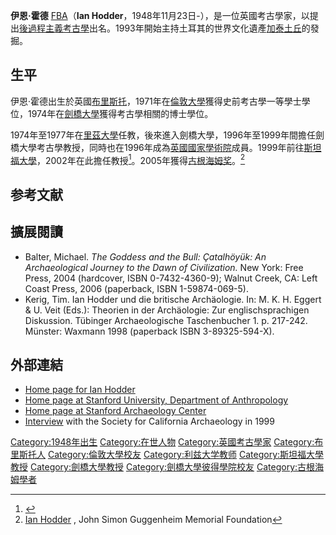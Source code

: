 {{Infobox scientist|name              = Ian Hodder
|image             = 
|caption           =
|birth_date        = {{birth date|df=yes|1948|11|23}}
|birth_place       = [[英國|英國]][[布里斯托|布里斯托]]
|residence         = 美國
|citizenship       = 英國
|fields            = [[考古學|考古學]]、[[人類學|人類學]]
|workplaces        = [[劍橋大學|劍橋大學]]<br/>[[斯坦福大學|斯坦福大學]]
|alma_mater        = 
|doctoral_advisor  =
|academic_advisors =
|doctoral_students =
|notable_students  =
|known_for         = [[後過程主義考古學|後過程主義考古學]]先驅
|author_abbrev_bot =
|author_abbrev_zoo =
|influences        = 
|influenced        = 
|awards            =
|religion          =
|signature         =
|footnotes         =
}}

'''伊恩·霍德''' [[British_Academy|FBA]]（'''Ian Hodder'''，1948年11月23日-），是一位英國考古學家，以提出[[後過程主義考古學|後過程主義考古學]]出名。1993年開始主持土耳其的世界文化遺產[[加泰土丘|加泰土丘]]的發掘。

==生平==
伊恩·霍德出生於英國[[布里斯托|布里斯托]]，1971年在[[倫敦大學|倫敦大學]]獲得史前考古學一等學士學位，1974年在[[劍橋大學|劍橋大學]]獲得考古學相關的博士學位。

1974年至1977年在[[里茲大學|里茲大學]]任教，後來進入劍橋大學，1996年至1999年間擔任劍橋大學考古學教授，同時也在1996年成為[[英國國家學術院|英國國家學術院]]成員。1999年前往[[斯坦福大學|斯坦福大學]]，2002年在此擔任教授<ref name="Hodder CV">{{citation | title=Curriculum Vitae - Ian Hodder | url=http://www.stanford.edu/dept/anthroCASA/pdf/Hodder/Hodder%20CV.pdf | accessdate=2014-11-01 | archive-date=2007-06-11 | archive-url=https://web.archive.org/web/20070611185300/http://www.stanford.edu/dept/anthroCASA/pdf/Hodder/Hodder%20CV.pdf | dead-url=no }}</ref>。2005年獲得[[古根海姆奖|古根海姆奖]]。<ref>[http://www.gf.org/fellows/6695-ian-hodder Ian Hodder] {{Wayback|url=http://www.gf.org/fellows/6695-ian-hodder |date=20140815124758 }}, John Simon Guggenheim Memorial Foundation</ref>

==参考文献==
{{reflist}}

==擴展閱讀==
* Balter, Michael. ''The Goddess and the Bull: Çatalhöyük: An Archaeological Journey to the Dawn of Civilization.'' New York: Free Press, 2004 (hardcover, ISBN 0-7432-4360-9); Walnut Creek, CA: Left Coast Press, 2006 (paperback, ISBN 1-59874-069-5).
* Kerig, Tim. Ian Hodder und die britische Archäologie. In: M. K. H. Eggert & U. Veit (Eds.): Theorien in der Archäologie: Zur englischsprachigen Diskussion. Tübinger Archaeologische Taschenbucher 1. p. 217-242. Münster: Waxmann 1998 (paperback ISBN 3-89325-594-X).

==外部連結==
*[http://www.ian-hodder.com Home page for Ian Hodder] {{Wayback|url=http://www.ian-hodder.com/ |date=20200608060533 }}
*[https://www.stanford.edu/dept/anthropology/cgi-bin/web/?q=node/109 Home page at Stanford University, Department of Anthropology] {{Wayback|url=https://www.stanford.edu/dept/anthropology/cgi-bin/web/?q=node%2F109 |date=20151023223948 }}
*[https://web.archive.org/web/20131216223404/https://www.stanford.edu/dept/archaeology/cgi-bin/drupal/view/faculty?q=node%2F317 Home page at Stanford Archaeology Center]
*[http://www.scahome.org/about_ca_archaeology/1999_Hodder.html Interview] {{Wayback|url=http://www.scahome.org/about_ca_archaeology/1999_Hodder.html |date=20130329192627 }} with the Society for California Archaeology in 1999

{{Authority control}}

{{DEFAULTSORT:Hodder, Ian}}
[[Category:1948年出生|Category:1948年出生]]
[[Category:在世人物|Category:在世人物]]
[[Category:英國考古學家|Category:英國考古學家]]
[[Category:布里斯托人|Category:布里斯托人]]
[[Category:倫敦大學校友|Category:倫敦大學校友]]
[[Category:利兹大学教师|Category:利兹大学教师]]
[[Category:斯坦福大學教授|Category:斯坦福大學教授]]
[[Category:劍橋大學教授|Category:劍橋大學教授]]
[[Category:劍橋大學彼得學院校友|Category:劍橋大學彼得學院校友]]
[[Category:古根海姆學者|Category:古根海姆學者]]